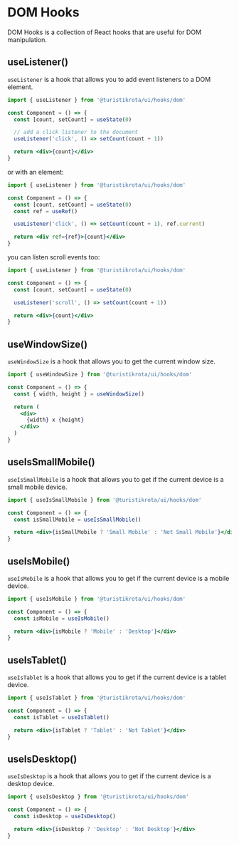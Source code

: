 
<Meta title='Hooks/DOM' />

# DOM Hooks

DOM Hooks is a collection of React hooks that are useful for DOM manipulation.

## useListener()

`useListener` is a hook that allows you to add event listeners to a DOM element.

```jsx
import { useListener } from '@turistikrota/ui/hooks/dom'

const Component = () => {
  const [count, setCount] = useState(0)

  // add a click listener to the document
  useListener('click', () => setCount(count + 1))

  return <div>{count}</div>
}
```

or with an element:

```jsx
import { useListener } from '@turistikrota/ui/hooks/dom'

const Component = () => {
  const [count, setCount] = useState(0)
  const ref = useRef()

  useListener('click', () => setCount(count + 1), ref.current)

  return <div ref={ref}>{count}</div>
}
```

you can listen scroll events too:

```jsx
import { useListener } from '@turistikrota/ui/hooks/dom'

const Component = () => {
  const [count, setCount] = useState(0)

  useListener('scroll', () => setCount(count + 1))

  return <div>{count}</div>
}
```

## useWindowSize()

`useWindowSize` is a hook that allows you to get the current window size.

```jsx
import { useWindowSize } from '@turistikrota/ui/hooks/dom'

const Component = () => {
  const { width, height } = useWindowSize()

  return (
    <div>
      {width} x {height}
    </div>
  )
}
```

## useIsSmallMobile()

`useIsSmallMobile` is a hook that allows you to get if the current device is a small mobile device.

```jsx
import { useIsSmallMobile } from '@turistikrota/ui/hooks/dom'

const Component = () => {
  const isSmallMobile = useIsSmallMobile()

  return <div>{isSmallMobile ? 'Small Mobile' : 'Not Small Mobile'}</div>
}
```

## useIsMobile()

`useIsMobile` is a hook that allows you to get if the current device is a mobile device.

```jsx
import { useIsMobile } from '@turistikrota/ui/hooks/dom'

const Component = () => {
  const isMobile = useIsMobile()

  return <div>{isMobile ? 'Mobile' : 'Desktop'}</div>
}
```

## useIsTablet()

`useIsTablet` is a hook that allows you to get if the current device is a tablet device.

```jsx
import { useIsTablet } from '@turistikrota/ui/hooks/dom'

const Component = () => {
  const isTablet = useIsTablet()

  return <div>{isTablet ? 'Tablet' : 'Not Tablet'}</div>
}
```

## useIsDesktop()

`useIsDesktop` is a hook that allows you to get if the current device is a desktop device.

```jsx
import { useIsDesktop } from '@turistikrota/ui/hooks/dom'

const Component = () => {
  const isDesktop = useIsDesktop()

  return <div>{isDesktop ? 'Desktop' : 'Not Desktop'}</div>
}
```
